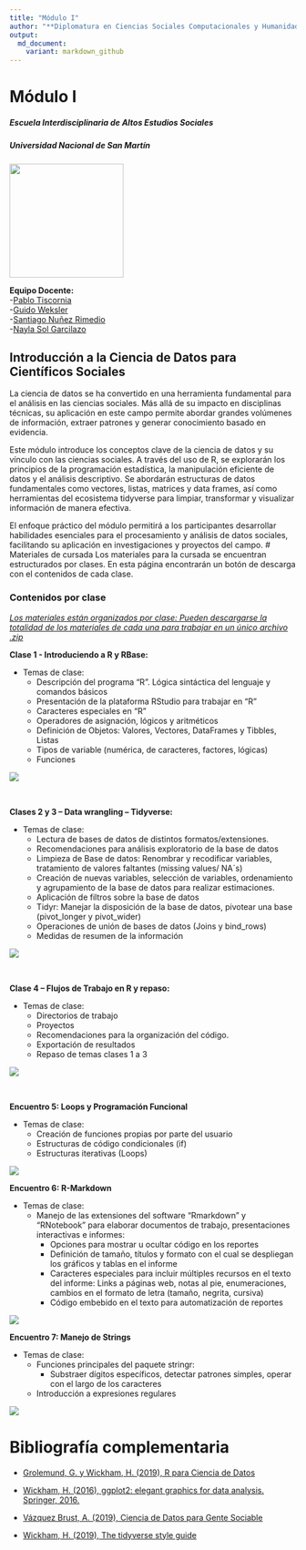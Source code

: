 ```yaml
---
title: "Módulo I"
author: "**Diplomatura en Ciencias Sociales Computacionales y Humanidades Digitales**"
output:
  md_document:
    variant: markdown_github
---
```

# Módulo I
##### Escuela Interdisciplinaria de Altos Estudios Sociales
##### Universidad Nacional de San Martín
![](img/logo-factor-data-solo.jpg){width='200px'}
  
**Equipo Docente:**   
-[Pablo Tiscornia](https://pablotis.github.io/intro_r/about.html)  
-[Guido Weksler](https://ar.linkedin.com/in/guido-weksler-962677bb)    
-[Santiago Nuñez Rimedio](https://ar.linkedin.com/in/santiago-nu%C3%B1ez-rimedio-902ba474)   
-[Nayla Sol Garcilazo](www.linkedin.com/in/nayla-sol-garcilazo)

## **Introducción a la Ciencia de Datos para Científicos Sociales**  

La ciencia de datos se ha convertido en una herramienta fundamental para el análisis en las ciencias sociales. Más allá de su impacto en disciplinas técnicas, su aplicación en este campo permite abordar grandes volúmenes de información, extraer patrones y generar conocimiento basado en evidencia.

Este módulo introduce los conceptos clave de la ciencia de datos y su vínculo con las ciencias sociales. A través del uso de R, se explorarán los principios de la programación estadística, la manipulación eficiente de datos y el análisis descriptivo. Se abordarán estructuras de datos fundamentales como vectores, listas, matrices y data frames, así como herramientas del ecosistema tidyverse para limpiar, transformar y visualizar información de manera efectiva.

El enfoque práctico del módulo permitirá a los participantes desarrollar habilidades esenciales para el procesamiento y análisis de datos sociales, facilitando su aplicación en investigaciones y proyectos del campo.
# Materiales de cursada
Los materiales para la cursada se encuentran estructurados por clases. En esta página encontrarán un botón de descarga con el contenidos de cada clase. 


### Contenidos por clase  

<u> *Los materiales están organizados por clase: Pueden descargarse la totalidad de los materiales de cada una para
trabajar en un único archivo .zip* </u>


__Clase 1 - Introduciendo a R y RBase:__


+ Temas de clase:  
  +	Descripción del programa “R”. Lógica sintáctica del lenguaje y comandos básicos  
  +	Presentación de la plataforma RStudio para trabajar en “R”  
  +	Caracteres especiales en “R”  
  +	Operadores de asignación, lógicos y aritméticos  
  +	Definición de Objetos: Valores, Vectores, DataFrames y Tibbles, Listas  
  +	Tipos de variable (numérica, de caracteres, factores, lógicas)  
  +	Funciones  


[![](img/Download.png)](Clase_1_R_base.rar)  

<br>

__Clases 2 y 3 – Data wrangling – Tidyverse:__
 
 
+ Temas de clase:  
  +	Lectura de bases de datos de distintos formatos/extensiones.  
  +	Recomendaciones para análisis exploratorio de la base de datos   
  +	Limpieza de Base de datos: Renombrar y recodificar variables, tratamiento de valores faltantes (missing values/ NA´s)  
  +	Creación de nuevas variables, selección de variables, ordenamiento y agrupamiento de la base de datos para realizar estimaciones.  
  +	Aplicación de filtros sobre la base de datos  
  +	Tidyr: Manejar la disposición de la base de datos, pivotear una base (pivot_longer y pivot_wider)  
  +	Operaciones de unión de bases de datos (Joins y bind_rows)   
  +	Medidas de resumen de la información  


 [![](img/Download.png)](Clase_2y3-tidyverse.zip)  
   
<br>

__Clase 4 – Flujos de Trabajo en R y repaso:__  

+ Temas de clase:  
  + Directorios de trabajo  
  + Proyectos  
  + Recomendaciones para la organización del código.  
  +	Exportación de resultados   
  +	Repaso de temas clases 1 a 3  


 [![](img/Download.png)](Clase_4_proyectos_y_flujo_de_trabajo.rar)  

<br>


__Encuentro 5: Loops y Programación Funcional__  


+ Temas de clase:  
  + Creación de funciones propias por parte del usuario   
  + Estructuras de código condicionales (if)  
  + Estructuras iterativas (Loops)  


 [![](img/Download.png)](Clase_5_programacion_funcional.rar)   
 
 

__Encuentro 6: R-Markdown__


+ Temas de clase:  
  + Manejo de las extensiones del software “Rmarkdown” y “RNotebook” para elaborar documentos de trabajo, presentaciones interactivas e informes:  
    + Opciones para mostrar u ocultar código en los reportes  
    + Definición de tamaño, títulos y formato con el cual se despliegan los gráficos y tablas en el informe  
    + Caracteres especiales para incluir múltiples recursos en el texto del informe: Links a páginas web, notas al pie, enumeraciones, cambios en el formato de letra (tamaño, negrita, cursiva)  
    + Código embebido en el texto para automatización de reportes  


[![](img/Download.png)](Clase_6_Reportes.rar)  
 
__Encuentro 7: Manejo de Strings__

+ Temas de clase:  
  + Funciones principales del paquete stringr:  
    + Substraer dígitos específicos, detectar patrones simples, operar con el largo de los caracteres   
  + Introducción a expresiones regulares  


 [![](img/Download.png)](Clase_7_strings.rar)  


# Bibliografía complementaria

- [Grolemund, G. y Wickham, H. (2019), R para Ciencia de Datos](https://es.r4ds.hadley.nz)

- [Wickham, H. (2016), ggplot2: elegant graphics for data analysis. Springer, 2016. ](https://ggplot2-book.org/)

- [Vázquez Brust, A. (2019), Ciencia de Datos para Gente Sociable](https://bitsandbricks.github.io/ciencia_de_datos_gente_sociable/)

- [Wickham, H. (2019), The tidyverse style guide](https://style.tidyverse.org/)

